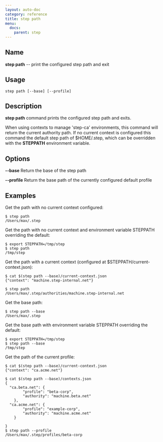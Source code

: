 ```yaml
---
layout: auto-doc
category: reference
title: step path
menu:
  docs:
    parent: step
---
```


## Name
**step path** -- print the configured step path and exit

## Usage

```raw
step path [--base] [--profile]
```

## Description

**step path** command prints the configured step path and exits.

When using contexts to manage 'step-ca' environments, this command will return
the current authority path. If no current context is configured this command the
default step path of $HOME/.step, which can be overridden with the **STEPPATH**
environment variable.

## Options


**--base**
Return the base of the step path

**--profile**
Return the base path of the currently configured default profile

## Examples

Get the path with no current context configured:
```shell
$ step path
/Users/max/.step
```

Get the path with no current context and environment variable STEPPATH overriding the default:
```shell
$ export STEPPATH=/tmp/step
$ step path
/tmp/step
```

Get the path with a current context (configured at $STEPPATH/current-context.json):
```shell
$ cat $(step path --base)/current-context.json
{"context": "machine.step-internal.net"}

$ step path
/Users/max/.step/authorities/machine.step-internal.net
```

Get the base path:
```shell
$ step path --base
/Users/max/.step
```

Get the base path with environment variable STEPPATH overriding the default:
```shell
$ export STEPPATH=/tmp/step
$ step path --base
/tmp/step
```

Get the path of the current profile:
```shell
$ cat $(step path --base)/current-context.json
{"context": "ca.acme.net"}

$ cat $(step path --base)/contexts.json
{
  "ca.beta.net": {
        "profile": "beta-corp",
        "authority": "machine.beta.net"
    },
  "ca.acme.net": {
        "profile": "example-corp",
        "authority": "machine.acme.net"
    }

}
$ step path --profile
/Users/max/.step/profiles/beta-corp
```



